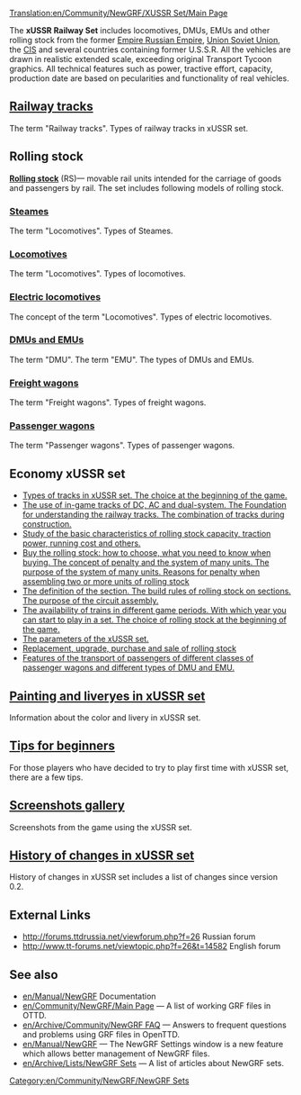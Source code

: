 [[Translation:en/Community/NewGRF/XUSSR Set/Main Page]]


{{en/Community/NewGRF/Infobox NewGRF|setname= xUSSR Set
|screenshot= en/Community/NewGRF/XUSSR Set/Main screenshot EN 1.png
|artist= George, Wowan, Simozzz, Ghost, Rubiroid, Engineer_Keen, Otecan, LitNik
|coder= George 
|focus= en/Community/NewGRF/Addons Trains
|homepage=forums.ttdrussia.net/viewforum.php?f=26
|homepagename= xUSSR Set at ttdrussia.net
|copyright= copyrighted
}}
The '''xUSSR Railway Set''' includes locomotives, DMUs, EMUs and other rolling stock from the former [https://www.wikipedia.org/wiki/Russian Empire Russian Empire], [https://www.wikipedia.org/wiki/Soviet Union Soviet Union], the [https://www.wikipedia.org/wiki/Commonwealth_of_Independent_States CIS] and several countries containing former U.S.S.R. All the vehicles are drawn in realistic extended scale, exceeding original Transport Tycoon graphics. All technical features such as power, tractive effort, capacity, production date are based on pecularities and functionality of real vehicles.


== [https://wiki.openttd.org/XUSSR_Set/Railway_tracks/EN Railway tracks] ==
The term "Railway tracks". Types of railway tracks in xUSSR set.

== Rolling stock ==
[https://en.wikipedia.org/wiki/Rolling_stock '''Rolling stock'''] (RS)— movable rail units intended for the carriage of goods and passengers by rail. The set includes following models of rolling stock.
===[[en/Community/NewGRF/XUSSR Set/Steam|Steames]]===
The term "Locomotives". Types of Steames.

===[[en/Community/NewGRF/XUSSR Set/Diesel locomotive|Locomotives]]===
The term "Locomotives". Types of locomotives.

===[[en/Community/NewGRF/XUSSR Set/Electric locomotive| Electric locomotives]]===
The concept of the term "Locomotives". Types of electric locomotives.

===[[en/Community/NewGRF/XUSSR Set/DMU EMU| DMUs and EMUs]]===
The term "DMU". The term "EMU". The types of DMUs and EMUs.

=== [[en/Community/NewGRF/XUSSR Set/Freight wagon| Freight wagons]] ===
The term "Freight wagons". Types of freight wagons.

===[[en/Community/NewGRF/XUSSR Set/Passenger wagon| Passenger wagons]] ===
The term "Passenger wagons". Types of passenger wagons.

== Economy xUSSR set ==
* [[en/Community/NewGRF/XUSSR Set/Types of tracks in xUSSR set| Types of tracks in xUSSR set. The choice at the beginning of the game.]]
* [[en/Community/NewGRF/XUSSR Set/Application of tracks in the game| The use of in-game tracks of DC, AC and dual-system. The Foundation for understanding the railway tracks. The combination of tracks during construction.]]
* [[en/Community/NewGRF/XUSSR Set/Main features of rolling stock| Study of the basic characteristics of rolling stock capacity, traction power, running cost and others.]]  
* [[en/Community/NewGRF/XUSSR Set/Buy the rolling stock| Buy the rolling stock: how to choose, what you need to know when buying. The concept of penalty and the system of many units. The purpose of the system of many units. Reasons for penalty when assembling two or more units of rolling stock]]
* [[en/Community/NewGRF/XUSSR Set/Concept of the term section| The definition of the section. The build rules of rolling stock on sections. The purpose of the circuit assembly.]]
* [[en/Community/NewGRF/XUSSR Set/Availability of trains in different time periods| The availability of trains in different game periods. With which year you can start to play in a set. The choice of rolling stock at the beginning of the game.]]
* [[en/Community/NewGRF/XUSSR Set/Parameters of the xUSSR set| The parameters of the xUSSR set.]]
* [[en/Community/NewGRF/XUSSR Set/Replacement upgrade purchase and sale of rolling stock| Replacement, upgrade, purchase and sale of rolling stock]]
* [[en/Community/NewGRF/XUSSR Set/Features passenger transportation| Features of the transport of passengers of different classes of passenger wagons and different types of DMU and EMU.]]

== [[en/Community/NewGRF/XUSSR Set/Painting and liveries in xUSSR set| Painting and liveryes in xUSSR set]]  ==
Information about the color and livery in xUSSR set.

==[https://wiki.openttd.org/XUSSR_Set/Tips_for_beginners/EN Tips for beginners] ==
For those players who have decided to try to play first time with xUSSR set, there are a few tips.

== [https://wiki.openttd.org/XUSSR_Set/Screenshots_gallery/EN Screenshots gallery] ==
Screenshots from the game using the xUSSR set.

==[https://wiki.openttd.org/XUSSR_Set/Change_history/EN History of changes in xUSSR set]==
History of changes in xUSSR set includes a list of changes since version 0.2.

==External Links==
*http://forums.ttdrussia.net/viewforum.php?f=26 Russian forum
*http://www.tt-forums.net/viewtopic.php?f=26&t=14582 English forum

== See also ==
* [[en/Manual/NewGRF]] Documentation
* [[en/Community/NewGRF/Main Page]] &mdash; A list of working GRF files in OTTD.
* [[en/Archive/Community/NewGRF FAQ]] &mdash; Answers to frequent questions and problems using GRF files in OpenTTD.
* [[en/Manual/NewGRF]] &mdash; The NewGRF Settings window is a new feature which allows better management of NewGRF files. 
* [[en/Archive/Lists/NewGRF Sets]] &mdash; A list of articles about NewGRF sets.

[[Category:en/Community/NewGRF/NewGRF Sets]]